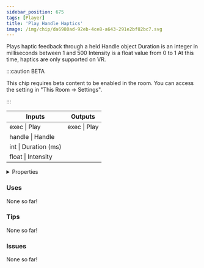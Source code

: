```yaml
---
sidebar_position: 675
tags: [Player]
title: 'Play Handle Haptics'
image: /img/chip/da6980ad-92eb-4ce8-a643-291e2bf82bc7.svg
---
```


Plays haptic feedback through a held Handle object Duration is an integer in milliseconds between 1 and 500 Intensity is a float value from 0 to 1  At this time, haptics are only supported on VR. 

:::caution BETA

This chip requires beta content to be enabled in the room. You can access the setting in "This Room -> Settings".

:::

<IChip uuid="da6980ad-92eb-4ce8-a643-291e2bf82bc7"/>

<table><thead><tr><th>Inputs</th><th>Outputs</th></tr></thead><tbody><tr><td>exec | Play</td><td>exec | Play</td></tr><tr><td>handle | Handle</td><td /></tr><tr><td>int | Duration (ms)</td><td /></tr><tr><td>float | Intensity</td><td /></tr></tbody></table>

<details>
  <summary>Properties</summary>
  <div>
    <div>
    <table>
      <tbody>
        <tr>
          <td>Is beta required?</td>
          <td>Yes</td>
        </tr>
        <tr>
          <td>Is chip a trolling risk?</td>
          <td>No</td>
        </tr>
        <tr>
          <td>Is chip a role assignment risk?</td>
          <td>No</td>
        </tr>
        <tr>
          <td>Chip UUID</td>
          <td>da6980ad-92eb-4ce8-a643-291e2bf82bc7</td>
        </tr>
        <tr>
          <td>Room availability</td>
          <td>Available everywhere</td>
        </tr>
      </tbody>
    </table>
    </div>
  </div>
</details>

### Uses

None so far!

### Tips

None so far!

### Issues

None so far!